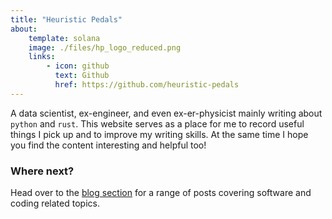 ```yaml
---
title: "Heuristic Pedals"
about:
    template: solana
    image: ./files/hp_logo_reduced.png
    links:
        - icon: github
          text: Github
          href: https://github.com/heuristic-pedals
---
```


A data scientist, ex-engineer, and even ex-er-physicist mainly writing about `python` and `rust`. This website serves as a place for me to record useful things I pick up and to improve my writing skills. At the same time I hope you find the content interesting and helpful too!

### Where next?

Head over to the [blog section](/blog/index.qmd) for a range of posts covering software and coding related topics.